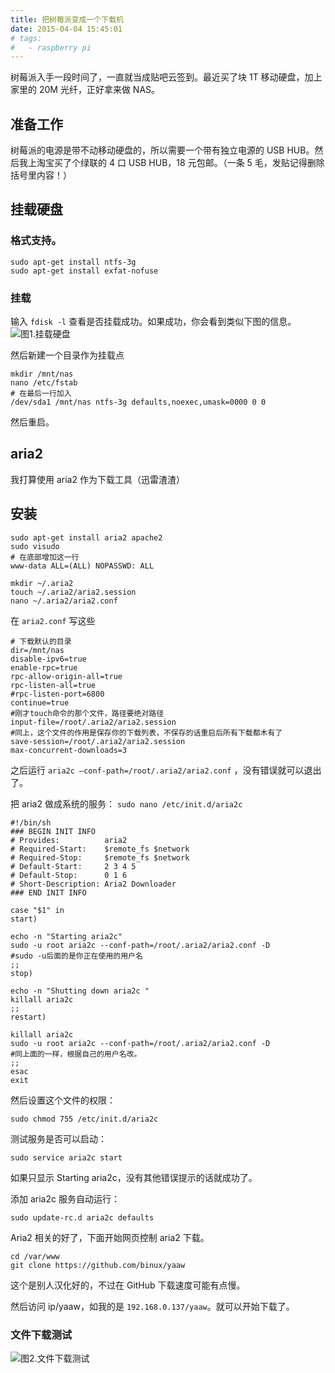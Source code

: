 ```yaml
---
title: 把树莓派变成一个下载机
date: 2015-04-04 15:45:01
# tags:
#   - raspberry pi
---
```


树莓派入手一段时间了，一直就当成贴吧云签到。最近买了块 1T 移动硬盘，加上家里的 20M 光纤，正好拿来做 NAS。<!--more-->

## 准备工作

树莓派的电源是带不动移动硬盘的，所以需要一个带有独立电源的 USB HUB。然后我上淘宝买了个绿联的 4 口 USB HUB，18 元包邮。（一条 5 毛，发贴记得删除括号里内容！）

## 挂载硬盘

### 格式支持。

```
sudo apt-get install ntfs-3g
sudo apt-get install exfat-nofuse
```

### 挂载

输入 `fdisk -l` 查看是否挂载成功。如果成功，你会看到类似下图的信息。
![图1.挂载硬盘](./images/20150404160320.png)

然后新建一个目录作为挂载点

```
mkdir /mnt/nas
nano /etc/fstab
# 在最后一行加入
/dev/sda1 /mnt/nas ntfs-3g defaults,noexec,umask=0000 0 0
```

然后重启。

## aria2

我打算使用 aria2 作为下载工具（迅雷渣渣）

## 安装

```
sudo apt-get install aria2 apache2
sudo visudo
# 在底部增加这一行
www-data ALL=(ALL) NOPASSWD: ALL
```

```
mkdir ~/.aria2
touch ~/.aria2/aria2.session
nano ~/.aria2/aria2.conf
```

在 `aria2.conf` 写这些

```
# 下载默认的目录
dir=/mnt/nas
disable-ipv6=true
enable-rpc=true
rpc-allow-origin-all=true
rpc-listen-all=true
#rpc-listen-port=6800
continue=true
#刚才touch命令的那个文件，路径要绝对路径
input-file=/root/.aria2/aria2.session
#同上，这个文件的作用是保存你的下载列表，不保存的话重启后所有下载都木有了
save-session=/root/.aria2/aria2.session
max-concurrent-downloads=3
```

之后运行 `aria2c –conf-path=/root/.aria2/aria2.conf` ，没有错误就可以退出了。

把 aria2 做成系统的服务： `sudo nano /etc/init.d/aria2c`

```
#!/bin/sh
### BEGIN INIT INFO
# Provides:          aria2
# Required-Start:    $remote_fs $network
# Required-Stop:     $remote_fs $network
# Default-Start:     2 3 4 5
# Default-Stop:      0 1 6
# Short-Description: Aria2 Downloader
### END INIT INFO

case "$1" in
start)

echo -n "Starting aria2c"
sudo -u root aria2c --conf-path=/root/.aria2/aria2.conf -D
#sudo -u后面的是你正在使用的用户名
;;
stop)

echo -n "Shutting down aria2c "
killall aria2c
;;
restart)

killall aria2c
sudo -u root aria2c --conf-path=/root/.aria2/aria2.conf -D
#同上面的一样，根据自己的用户名改。
;;
esac
exit
```

然后设置这个文件的权限：

```
sudo chmod 755 /etc/init.d/aria2c
```

测试服务是否可以启动：

```
sudo service aria2c start
```

如果只显示 Starting aria2c，没有其他错误提示的话就成功了。

添加 aria2c 服务自动运行：

```
sudo update-rc.d aria2c defaults
```

Aria2 相关的好了，下面开始网页控制 aria2 下载。

```
cd /var/www
git clone https://github.com/binux/yaaw
```

这个是别人汉化好的，不过在 GitHub 下载速度可能有点慢。

然后访问 ip/yaaw，如我的是 `192.168.0.137/yaaw`。就可以开始下载了。

### 文件下载测试

![图2.文件下载测试](./images/20150404164825.png)

